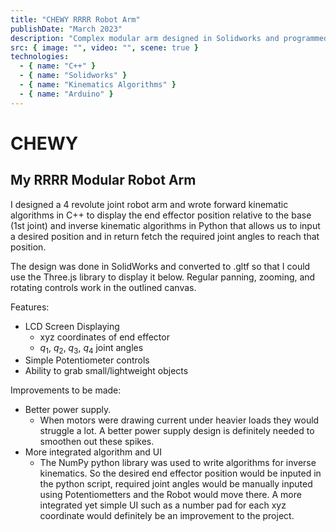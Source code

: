 ```yaml
---
title: "CHEWY RRRR Robot Arm"
publishDate: "March 2023"
description: "Complex modular arm designed in Solidworks and programmed in C++."
src: { image: "", video: "", scene: true }
technologies:
  - { name: "C++" }
  - { name: "Solidworks" }
  - { name: "Kinematics Algorithms" }
  - { name: "Arduino" }
---
```


# CHEWY

## My RRRR Modular Robot Arm

I designed a 4 revolute joint robot arm and wrote forward kinematic algorithms in C++ to display the end effector position relative to the base (1st joint) and inverse kinematic algorithms in Python that allows us to input a desired position and in return fetch the required joint angles to reach that position.

The design was done in SolidWorks and converted to .gltf so that I could use the Three.js library to display it below. Regular panning, zooming, and rotating controls work in the outlined canvas.

<RobotScene />

Features:

- LCD Screen Displaying
  - xyz coordinates of end effector
  - $q_1$, $q_2$, $q_3$, $q_4$ joint angles
- Simple Potentiometer controls
- Ability to grab small/lightweight objects

Improvements to be made:

- Better power supply.
  - When motors were drawing current under heavier loads they would struggle a lot. A better power supply design is definitely needed to smoothen out these spikes.
- More integrated algorithm and UI
  - The NumPy python library was used to write algorithms for inverse kinematics. So the desired end effector position would be inputed in the python script, required joint angles would be manually inputed using Potentiometters and the Robot would move there. A more integrated yet simple UI such as a number pad for each xyz coordinate would definitely be an improvement to the project.
